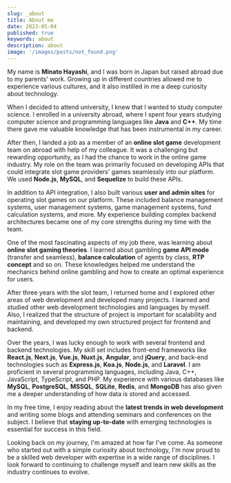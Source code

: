 ```yaml
---
slug: _about
title: About me
date: 2023-05-04
published: true
keywords: about
description: about
image: '/images/posts/not_found.png'
---
```


My name is **Minato Hayashi**, and I was born in Japan but raised abroad due to my parents' work.
Growing up in different countries allowed me to experience various cultures, and it also instilled in me a deep curiosity about technology.

When I decided to attend university, I knew that I wanted to study computer science.
I enrolled in a university abroad, where I spent four years studying computer science and programming languages like **Java** and **C++**.
My time there gave me valuable knowledge that has been instrumental in my career.

After then, I landed a job as a member of an **online slot game** development team on abroad with help of my colleague.
It was a challenging but rewarding opportunity, as I had the chance to work in the online game industry.
My role on the team was primarily focused on developing APIs that could integrate slot game providers' games seamlessly into our platform.
We used **Node.js**, **MySQL**, and **Sequelize** to build these APIs.

In addition to API integration, I also built various **user and admin sites** for operating slot games on our platform.
These included balance management systems, user management systems, game management systems, fund calculation systems, and more.
My experience building complex backend architectures became one of my core strengths during my time with the team.

One of the most fascinating aspects of my job there, was learning about **online slot gaming theories**.
I learned about gambling **game API mode** (transfer and seamless), **balance calculation** of agents by class, **RTP concept** and so on.
These knowledges helped me understand the mechanics behind online gambling and how to create an optimal experience for users.

After three years with the slot team, I returned home and I explored other areas of web development and developed many projects.
I learned and studied other web development technologies and languages by myself.
Also, I realized that the structure of project is important for scalability and maintaining, and developed my own structured project for frontend and backend.

Over the years, I was lucky enough to work with several frontend and backend technologies.
My skill set includes front-end frameworks like **React.js**, **Next.js**, **Vue.js**, **Nuxt.js**, **Angular**, and **jQuery**, and back-end technologies such as **Express.js**, **Koa.js**, **Node.js**, and **Laravel**.
I am proficient in several programming languages, including Java, C++, JavaScript, TypeScript, and PHP.
My experience with various databases like **MySQL**, **PostgreSQL**, **MSSQL**, **SQLite**, **Redis**, and **MongoDB** has also given me a deeper understanding of how data is stored and accessed.

In my free time, I enjoy reading about the **latest trends in web development** and writing some blogs and attending seminars and conferences on the subject.
I believe that **staying up-to-date** with emerging technologies is essential for success in this field.

Looking back on my journey, I'm amazed at how far I've come.
As someone who started out with a simple curiosity about technology, I'm now proud to be a skilled web developer with expertise in a wide range of disciplines.
I look forward to continuing to challenge myself and learn new skills as the industry continues to evolve.
